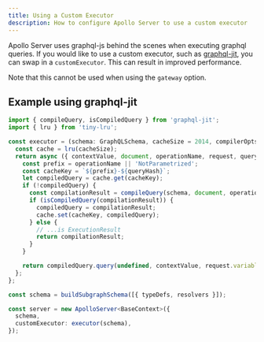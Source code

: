 ```yaml
---
title: Using a Custom Executor
description: How to configure Apollo Server to use a custom executor
---
```


Apollo Server uses graphql-js behind the scenes when executing graphql queries.
If you would like to use a custom executor, such as
[graphql-jit](https://github.com/zalando-incubator/graphql-jit/tree/main),
you can swap in a `customExecutor`. This can result in improved performance.

Note that this cannot be used when using the `gateway` option.

## Example using graphql-jit

```ts
import { compileQuery, isCompiledQuery } from 'graphql-jit';
import { lru } from 'tiny-lru';

const executor = (schema: GraphQLSchema, cacheSize = 2014, compilerOpts = {}) => {
  const cache = lru(cacheSize);
  return async ({ contextValue, document, operationName, request, queryHash }) => {
    const prefix = operationName || 'NotParametrized';
    const cacheKey = `${prefix}-${queryHash}`;
    let compiledQuery = cache.get(cacheKey);
    if (!compiledQuery) {
      const compilationResult = compileQuery(schema, document, operationName || undefined, compilerOpts);
      if (isCompiledQuery(compilationResult)) {
        compiledQuery = compilationResult;
        cache.set(cacheKey, compiledQuery);
      } else {
        // ...is ExecutionResult
        return compilationResult;
      }
    }

    return compiledQuery.query(undefined, contextValue, request.variables || {});
  };
};

const schema = buildSubgraphSchema([{ typeDefs, resolvers }]);

const server = new ApolloServer<BaseContext>({
  schema,
  customExecutor: executor(schema),
});
```
